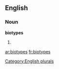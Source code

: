 ==English==

===Noun===
'''biotypes'''

# {{plural of|[[biotype]]}}

[[Category:English plurals]]

[[ar:biotypes]]
[[fr:biotypes]]